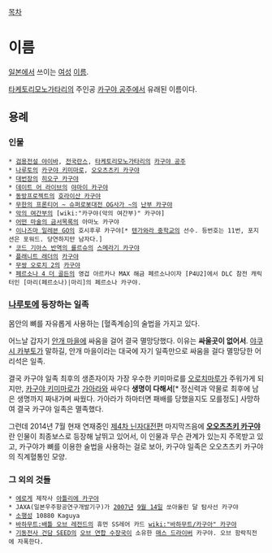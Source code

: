 [[목차]]
= 이름 =
[[일본]]에서 쓰이는 [[여성]] [[이름]].

[[타케토리모노가타리]]의 주인공 [[카구야 공주]]에서 유래된 이름이다.
== 용례 ==
=== 인물 ===
 * [[검용전설 야이바]], [[전국란스]], [[타케토리모노가타리]]의 [[카구야 공주]]
 * [[나루토]]의 [[카구야 키미마로]], [[오오츠츠키 카구야]]
 * [[대번장]]의 [[히오구 카구야]]
 * [[데이트 어 라이브]]의 [[야마이 카구야]]
 * [[동방프로젝트]]의 [[호라이산 카구야]]
 * [[무한의 프론티어 ~ 슈퍼로봇대전 OG사가 ~]]의 [[난부 카구야]]
 * [[악의 여간부]]의 [wiki:"카구야(악의 여간부)" 카구야]
 * [[어떤 마술의 금서목록]]의 아마노 카구야
 * [[이나즈마 일레븐 GO]]의 호시후루 카구야[* [[텐가와라 중학교]]의 선수. 등번호는 11번, 포지션은 포워드. 당연하지만 남자다.]
 * [[코드 기아스 반역의 를르슈]]의 [[스메라기 카구야]]
 * [[플래니트 래더]]의 [[하루야마 카구야|카구야]]
 * [[무쌍 오로치 2]]의 [[카구야(무쌍 오로치 시리즈)|카구야]]
 * [[페르소나 4 더 골든]]의 영겁 아르카나 MAX 해금 페르소나이자 [P4U2]에서 DLC 참전 캐릭터인 [마리(페르소나)|마리]의 페르소나 카구야.
=== [[나루토]]에 등장하는 일족 ===
몸안의 뼈를 자유롭게 사용하는 [혈족계승]의 술법을 가지고 있다. 

어느날 갑자기 [[안개 마을]]에 싸움을 걸어 결국 멸망당했다. 이유는 '''싸울곳이 없어서'''. [[야쿠시 카부토]]가 말하길, 안개 마을이라는 대국에 자기 일족만으로 싸움을 걸다 멸망당한 어리석은 일족. 

결국 카구야 일족 최후의 생존자이자 가장 우수한 키미마로를 [[오로치마루]]가 주워가게 되지만, [[카구야 키미마로]]가 [[가아라]]와 싸우다 '''생명이 다해서'''[* 정신력과 약물로 최후에 남은 생명까지 짜내가며 싸웠다. 가아라가 하마터면 패배를 당했을지도 모를정도] 사망하여 결국 카구야 일족은 멸족했다.

그런데 2014년 7월 현재 연재중인 [[제4차 닌자대전]]편 마지막즈음에 '''[[오오츠츠키 카구야]]'''란 인물이 최종보스로 등장해 날뛰고 있어서, 이 인물과 무슨 관계가 있는지 주목받고 있고, 카구야가 뼈를 이용한 술법을 사용하는 걸로 보아, 카구야 일족은 오오츠츠키 카구야의 직계혈통인 모양.
=== 그 외의 것들 ===
 * [[에로게]] 제작사 [[아틀리에 카구야]]
 * JAXA(일본우주항공연구개발기구)가 [[2007년]] [[9월 14일]] 쏘아올린 달 탐사선 카구야
 * [[소행성]] 10880 Kaguya
 * [[바하무트:배틀 오브 레전드]]의 휴먼 SS레어 카드 [[wiki:"바하무트/카구아" 카구야]]
 * [[기동전사 건담 SEED]]의 [[오브 연합 수장국]]이 소유한 [[매스 드라이버]] 카구야. 오브 함락직전에 자폭한다.
